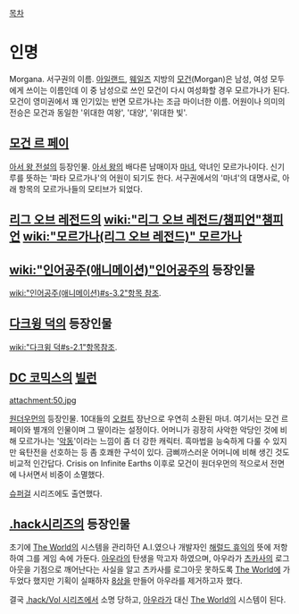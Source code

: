 [[목차]]
= 인명 =
Morgana. 서구권의 이름. [[아일랜드]], [[웨일즈]] 지방의 [[모건]](Morgan)은 남성, 여성 모두에게 쓰이는 이름인데 이 중 남성으로 쓰인 모건이 다시 여성화할 경우 모르가나가 된다. 모건이 영미권에서 꽤 인기있는 반면 모르가나는 조금 마이너한 이름. 어원이나 의미의 전승은 모건과 동일한 '위대한 여왕', '대양', '위대한 빛'. 
== [[모건 르 페이]] ==
[[아서 왕 전설]]의 등장인물. [[아서 왕]]의 배다른 남매이자 [[마녀]], 악녀인 모르가나이다. 신기루를 뜻하는 '파타 모르가나'의 어원이 되기도 한다. 서구권에서의 '마녀'의 대명사로, 아래 항목의 모르가나들의 모티브가 되었다. 

== [[리그 오브 레전드]]의 [[wiki:"리그 오브 레전드/챔피언"챔피언]] [[wiki:"모르가나(리그 오브 레전드)" 모르가나]] ==
== [[wiki:"인어공주(애니메이션)"인어공주]]의 등장인물 ==
[[wiki:"인어공주(애니메이션)#s-3.2"항목 참조]].
== [[다크윙 덕]]의 등장인물 ==
[[wiki:"다크윙 덕#s-2.1"항목참조]].
== [[DC 코믹스]]의 [[빌런]] ==
attachment:50.jpg

[[원더우먼]]의 등장인물. 10대들의 [[오컬트]] 장난으로 우연히 소환된 마녀. 여기서는 모건 르 페이와 별개의 인물이며 그 딸이라는 설정이다. 어머니가 굉장히 사악한 악당인 것에 비해 모르가나는 '[[악동]]'이라는 느낌이 좀 더 강한 캐릭터. 흑마법을 능숙하게 다룰 수 있지만 육탄전을 선호하는 등 좀 호쾌한 구석이 있다. 금삐까스러운 어머니에 비해 생긴 것도 비교적 인간답다. Crisis on Infinite Earths 이후로 모건이 원더우먼의 적으로서 전면에 나서면서 비중이 소멸했다.

[[슈퍼걸]] 시리즈에도 출연했다.

== [[.hack]]시리즈의 등장인물 ==
초기에 [[The World]]의 시스템을 관리하던 A.I.였으나 개발자인 [[해럴드 휴익]]의 뜻에 저항하여 그를 게임 속에 가둔다. [[아우라]]의 탄생을 막고자 하였으며, 아우라가 [[츠카사]]의 로그아웃을 기점으로 깨어난다는 사실을 알고 츠카사를 로그아웃 못하도록 [[The World]]에 가두었다 했지만 기획이 실패하자 [[8상]]을 만들어 아우라를 제거하고자 했다.

결국 [[.hack/Vol 시리즈]]에서 소명 당하고, [[아우라]]가 대신 [[The World]]의 시스템이 된다.

